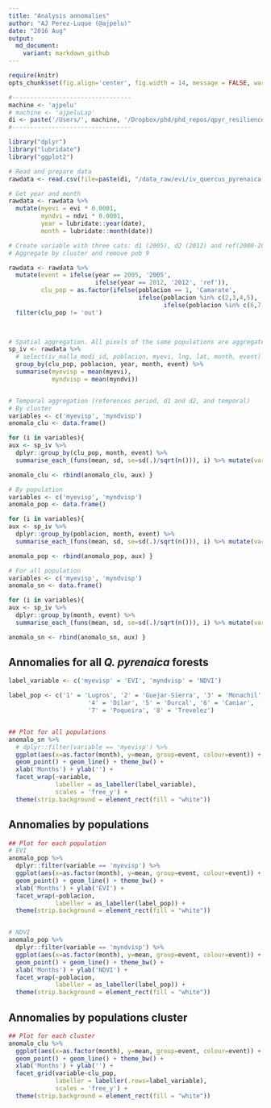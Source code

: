 ```yaml
---
title: "Analysis annomalies"
author: "AJ Perez-Luque (@ajpelu)"
date: "2016 Aug"
output:  
  md_document:
    variant: markdown_github
---
```

```r
require(knitr)
opts_chunk$set(fig.align='center', fig.width = 14, message = FALSE, warning = FALSE) 
```


```r
#---------------------------------
machine <- 'ajpelu'
# machine <- 'ajpeluLap'
di <- paste('/Users/', machine, '/Dropbox/phd/phd_repos/qpyr_resilience', sep='')
#---------------------------------
```

```r
library("dplyr")
library("lubridate")
library("ggplot2")
```


```r
# Read and prepare data
rawdata <- read.csv(file=paste(di, "/data_raw/evi/iv_quercus_pyrenaica.csv", sep= ""), header = TRUE, sep = ',')

# Get year and month 
rawdata <- rawdata %>% 
  mutate(myevi = evi * 0.0001,
         myndvi = ndvi * 0.0001,
         year = lubridate::year(date),
         month = lubridate::month(date))

# Create variable with three cats: d1 (2005), d2 (2012) and ref(2000-2004; 2006-2011; 2013-2015)
# Aggregate by cluster and remove pob 9

rawdata <- rawdata %>% 
  mutate(event = ifelse(year == 2005, '2005',
                        ifelse(year == 2012, '2012', 'ref')), 
         clu_pop = as.factor(ifelse(poblacion == 1, 'Camarate',
                                    ifelse(poblacion %in% c(2,3,4,5), 'Northern slope',
                                           ifelse(poblacion %in% c(6,7,8), 'Southern slope', 'out'))))) %>% 
  filter(clu_pop != 'out') 
  


# Spatial aggregation. All pixels of the same populations are aggregate by mean
sp_iv <- rawdata %>% 
  # select(iv_malla_modi_id, poblacion, myevi, lng, lat, month, event) %>%
  group_by(clu_pop, poblacion, year, month, event) %>% 
  summarise(myevisp = mean(myevi),
            myndvisp = mean(myndvi))


# Temporal aggregation (references period, d1 and d2, and temporal)
# By cluster 
variables <- c('myevisp', 'myndvisp')
anomalo_clu <- data.frame() 

for (i in variables){ 
aux <- sp_iv %>% 
  dplyr::group_by(clu_pop, month, event) %>%  
  summarise_each_(funs(mean, sd, se=sd(.)/sqrt(n())), i) %>% mutate(variable=i) 

anomalo_clu <- rbind(anomalo_clu, aux) }

# By population 
variables <- c('myevisp', 'myndvisp')
anomalo_pop <- data.frame() 

for (i in variables){ 
aux <- sp_iv %>% 
  dplyr::group_by(poblacion, month, event) %>%  
  summarise_each_(funs(mean, sd, se=sd(.)/sqrt(n())), i) %>% mutate(variable=i) 

anomalo_pop <- rbind(anomalo_pop, aux) }

# For all population
variables <- c('myevisp', 'myndvisp')
anomalo_sn <- data.frame() 

for (i in variables){ 
aux <- sp_iv %>% 
  dplyr::group_by(month, event) %>%  
  summarise_each_(funs(mean, sd, se=sd(.)/sqrt(n())), i) %>% mutate(variable=i) 

anomalo_sn <- rbind(anomalo_sn, aux) }
```


## Annomalies for all *Q. pyrenaica* forests
```r
label_variable <- c('myevisp' = 'EVI', 'myndvisp' = 'NDVI')  

label_pop <- c('1' = 'Lugros', '2' = 'Guejar-Sierra', '3' = 'Monachil',
                      '4' = 'Dilar', '5' = 'Durcal', '6' = 'Caniar', 
                      '7' = 'Poqueira', '8' = 'Trevelez')


## Plot for all populations 
anomalo_sn %>% 
  # dplyr::filter(variable == 'myevisp') %>% 
  ggplot(aes(x=as.factor(month), y=mean, group=event, colour=event)) + 
  geom_point() + geom_line() + theme_bw() + 
  xlab('Months') + ylab('') + 
  facet_wrap(~variable, 
             labeller = as_labeller(label_variable),
             scales = 'free_y') +
  theme(strip.background = element_rect(fill = "white"))
```


## Annomalies by populations
```r
## Plot for each population 
# EVI
anomalo_pop %>% 
  dplyr::filter(variable == 'myevisp') %>% 
  ggplot(aes(x=as.factor(month), y=mean, group=event, colour=event)) + 
  geom_point() + geom_line() + theme_bw() + 
  xlab('Months') + ylab('EVI') + 
  facet_wrap(~poblacion, 
             labeller = as_labeller(label_pop)) +
  theme(strip.background = element_rect(fill = "white"))


# NDVI
anomalo_pop %>% 
  dplyr::filter(variable == 'myndvisp') %>% 
  ggplot(aes(x=as.factor(month), y=mean, group=event, colour=event)) + 
  geom_point() + geom_line() + theme_bw() + 
  xlab('Months') + ylab('NDVI') + 
  facet_wrap(~poblacion,
             labeller = as_labeller(label_pop)) +
  theme(strip.background = element_rect(fill = "white"))
```



## Annomalies by populations cluster
```r
## Plot for each cluster
anomalo_clu %>% 
  ggplot(aes(x=as.factor(month), y=mean, group=event, colour=event)) + 
  geom_point() + geom_line() + theme_bw() + 
  xlab('Months') + ylab('') + 
  facet_grid(variable~clu_pop, 
             labeller = labeller(.rows=label_variable),
             scales = 'free_y') + 
  theme(strip.background = element_rect(fill = "white"))
```




